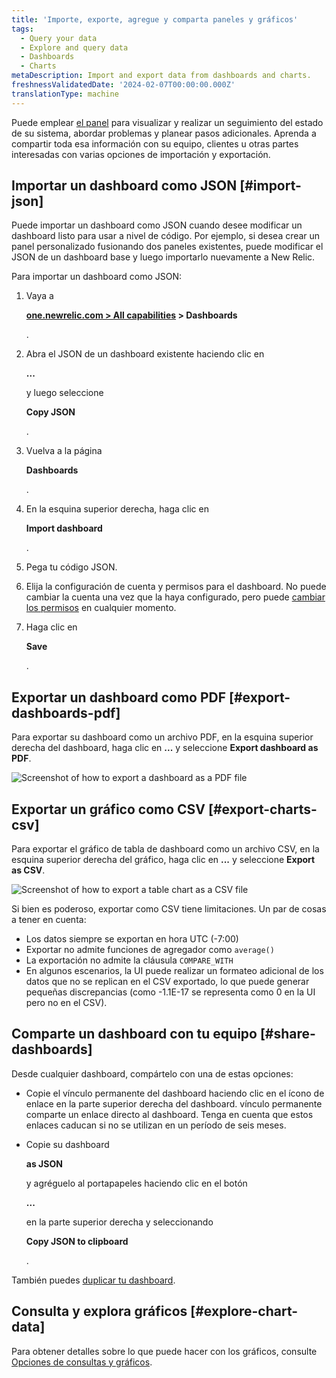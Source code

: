 ```yaml
---
title: 'Importe, exporte, agregue y comparta paneles y gráficos'
tags:
  - Query your data
  - Explore and query data
  - Dashboards
  - Charts
metaDescription: Import and export data from dashboards and charts.
freshnessValidatedDate: '2024-02-07T00:00:00.000Z'
translationType: machine
---
```




Puede emplear [el panel](/docs/query-your-data/explore-query-data/dashboards/introduction-dashboards/) para visualizar y realizar un seguimiento del estado de su sistema, abordar problemas y planear pasos adicionales. Aprenda a compartir toda esa información con su equipo, clientes u otras partes interesadas con varias opciones de importación y exportación.

## Importar un dashboard como JSON [#import-json]

Puede importar un dashboard como JSON cuando desee modificar un dashboard listo para usar a nivel de código. Por ejemplo, si desea crear un panel personalizado fusionando dos paneles existentes, puede modificar el JSON de un dashboard base y luego importarlo nuevamente a New Relic.

Para importar un dashboard como JSON:

1. Vaya a

   <DNT>**[one.newrelic.com > All capabilities](https://one.newrelic.com/all-capabilities) > Dashboards**</DNT>

   .

2. Abra el JSON de un dashboard existente haciendo clic en

   <DNT>**...**</DNT>

   y luego seleccione

   <DNT>**Copy JSON**</DNT>

   .

3. Vuelva a la página

   <DNT>**Dashboards**</DNT>

   .

4. En la esquina superior derecha, haga clic en

   <DNT>**Import dashboard**</DNT>

   .

5. Pega tu código JSON.

6. Elija la configuración de cuenta y permisos para el dashboard. No puede cambiar la cuenta una vez que la haya configurado, pero puede [cambiar los permisos](/docs/query-your-data/explore-query-data/dashboards/manage-your-dashboard/#dash-settings) en cualquier momento.

7. Haga clic en

   <DNT>**Save**</DNT>

   .

## Exportar un dashboard como PDF [#export-dashboards-pdf]

Para exportar su dashboard como un archivo PDF, en la esquina superior derecha del dashboard, haga clic en <DNT>**...**</DNT> y seleccione <DNT>**Export dashboard as PDF**</DNT>.

<img
  title="Export dashboard as PDF"
  alt="Screenshot of how to export a dashboard as a PDF file"
  src={dashboardsExportPdf}
/>

## Exportar un gráfico como CSV [#export-charts-csv]

Para exportar el gráfico de tabla de dashboard como un archivo CSV, en la esquina superior derecha del gráfico, haga clic en <DNT>**...**</DNT> y seleccione <DNT>**Export as CSV**</DNT>.

<img
  title="Export chart as CSV"
  alt="Screenshot of how to export a table chart as a CSV file"
  src={dashboardsExportCsv}
/>

Si bien es poderoso, exportar como CSV tiene limitaciones. Un par de cosas a tener en cuenta:

* Los datos siempre se exportan en hora UTC (-7:00)
* Exportar no admite funciones de agregador como `average()`
* La exportación no admite la cláusula `COMPARE_WITH`
* En algunos escenarios, la UI puede realizar un formateo adicional de los datos que no se replican en el CSV exportado, lo que puede generar pequeñas discrepancias (como -1.1E-17 se representa como 0 en la UI pero no en el CSV).

## Comparte un dashboard con tu equipo [#share-dashboards]

Desde cualquier dashboard, compártelo con una de estas opciones:

* Copie el vínculo permanente del dashboard haciendo clic en el ícono de enlace en la parte superior derecha del dashboard. vínculo permanente comparte un enlace directo al dashboard. Tenga en cuenta que estos enlaces caducan si no se utilizan en un período de seis meses.

* Copie su dashboard

  <DNT>**as JSON**</DNT>

  y agréguelo al portapapeles haciendo clic en el botón

  <DNT>**...**</DNT>

  en la parte superior derecha y seleccionando

  <DNT>**Copy JSON to clipboard**</DNT>

  .

También puedes [duplicar tu dashboard](/docs/query-your-data/explore-query-data/dashboards/introduction-dashboards/#dashboards-clone).

## Consulta y explora gráficos [#explore-chart-data]

Para obtener detalles sobre lo que puede hacer con los gráficos, consulte [Opciones de consultas y gráficos](/docs/new-relic-solutions/new-relic-one/ui-data/basic-ui-features/#data-analysis).
